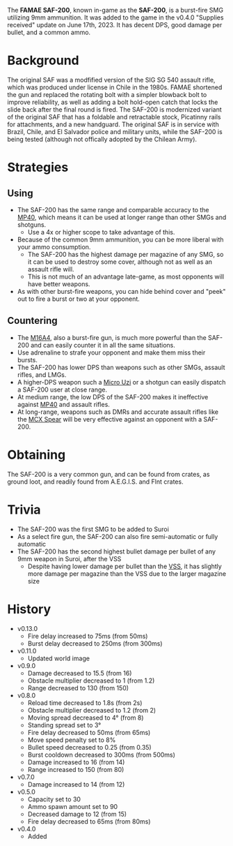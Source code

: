The **FAMAE SAF-200**, known in-game as the **SAF-200**, is a burst-fire SMG utilizing 9mm ammunition. It was added to the game in the v0.4.0 "Supplies received" update on June 17th, 2023. It has decent DPS, good damage per bullet, and a common ammo.

# Background
The original SAF was a modfified version of the SIG SG 540 assault rifle, which was produced under license in Chile in the 1980s. FAMAE shortened the gun and replaced the rotating bolt with a simpler blowback bolt to improve reliability, as well as adding a bolt hold-open catch that locks the slide back after the final round is fired. The SAF-200 is modernized variant of the original SAF that has a foldable and retractable stock, Picatinny rails for attachments, and a new handguard. The original SAF is in service with Brazil, Chile, and El Salvador police and military units, while the SAF-200 is being tested (although not offically adopted by the Chilean Army).

# Strategies
## Using
- The SAF-200 has the same range and comparable accuracy to the [MP40](/weapons/guns/mp40), which means it can be used at longer range than other SMGs and shotguns.
  - Use a 4x or higher scope to take advantage of this.
- Because of the common 9mm ammunition, you can be more liberal with your ammo consumption.
  - The SAF-200 has the highest damage per magazine of any SMG, so it can be used to destroy some cover, although not as well as an assault rifle will.
  - This is not much of an advantage late-game, as most opponents will have better weapons.
- As with other burst-fire weapons, you can hide behind cover and "peek" out to fire a burst or two at your opponent.

## Countering
- The [M16A4](/weapons/guns/m16a4), also a burst-fire gun, is much more powerful than the SAF-200 and can easily counter it in all the same situations.
- Use adrenaline to strafe your opponent and make them miss their bursts.
- The SAF-200 has lower DPS than weapons such as other SMGs, assault rifles, and LMGs.
- A higher-DPS weapon such a [Micro Uzi](/weapons/guns/micro_uzi) or a shotgun can easily dispatch a SAF-200 user at close range.
- At medium range, the low DPS of the SAF-200 makes it ineffective against [MP40](/weapons/guns/mp40) and assault rifles.
- At long-range, weapons such as DMRs and accurate assault rifles like the [MCX Spear](/weapons/guns/mcx_spear) will be very effective against an opponent with a SAF-200.

# Obtaining
The SAF-200 is a very common gun, and can be found from crates, as ground loot, and readily found from A.E.G.I.S. and Flnt crates.

# Trivia
- The SAF-200 was the first SMG to be added to Suroi
- As a select fire gun, the SAF-200 can also fire semi-automatic or fully automatic
- The SAF-200 has the second highest bullet damage per bullet of any 9mm weapon in Suroi, after the VSS
  - Despite having lower damage per bullet than the [VSS](/weapons/guns/vss), it has slightly more damage per magazine than the VSS due to the larger magazine size

# History
- v0.13.0
  - Fire delay increased to 75ms (from 50ms)
  - Burst delay decreased to 250ms (from 300ms)
- v0.11.0
  - Updated world image
- v0.9.0
  - Damage decreased to 15.5 (from 16)
  - Obstacle multiplier decreased to 1 (from 1.2)
  - Range decreased to 130 (from 150)
- v0.8.0
  - Reload time decreased to 1.8s (from 2s)
  - Obstacle multiplier decreased to 1.2 (from 2)
  - Moving spread decreased to 4° (from 8)
  - Standing spread set to 3°
  - Fire delay decreased to 50ms (from 65ms)
  - Move speed penalty set to 8%
  - Bullet speed decreased to 0.25 (from 0.35)
  - Burst cooldown decreased to 300ms (from 500ms)
  - Damage increased to 16 (from 14)
  - Range increased to 150 (from 80)
- v0.7.0
  - Damage increased to 14 (from 12)
- v0.5.0
  - Capacity set to 30
  - Ammo spawn amount set to 90
  - Decreased damage to 12 (from 15)
  - Fire delay decreased to 65ms (from 80ms)
- v0.4.0
  - Added
